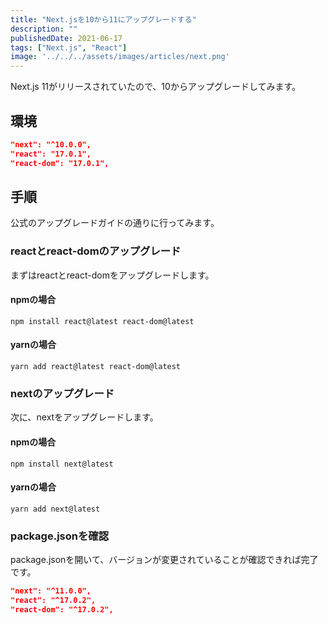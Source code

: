 ---
title: "Next.jsを10から11にアップグレードする"
description: ""
publishedDate: 2021-06-17
tags: ["Next.js", "React"]
image: '../../../assets/images/articles/next.png'
---

Next.js 11がリリースされていたので、10からアップグレードしてみます。

## 環境

```json title="package.json"
"next": "^10.0.0",
"react": "17.0.1",
"react-dom": "17.0.1",
```

## 手順

公式のアップグレードガイドの通りに行ってみます。

### reactとreact-domのアップグレード

まずはreactとreact-domをアップグレードします。

#### npmの場合

```shell
npm install react@latest react-dom@latest
```

#### yarnの場合

```shell
yarn add react@latest react-dom@latest
```

### nextのアップグレード

次に、nextをアップグレードします。

#### npmの場合

```shell
npm install next@latest
```

#### yarnの場合

```shell
yarn add next@latest
```

### package.jsonを確認

package.jsonを開いて、バージョンが変更されていることが確認できれば完了です。

```json title="package.json"
"next": "^11.0.0",
"react": "^17.0.2",
"react-dom": "^17.0.2",
```
